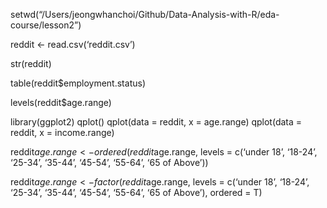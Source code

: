 setwd("/Users/jeongwhanchoi/Github/Data-Analysis-with-R/eda-course/lesson2")

reddit <- read.csv('reddit.csv')

str(reddit)

table(reddit$employment.status)

levels(reddit$age.range)

library(ggplot2)
qplot()
qplot(data = reddit, x = age.range)
qplot(data = reddit, x = income.range)

reddit$age.range <- ordered(reddit$age.range, levels = c('under 18', '18-24', '25-34', '35-44', '45-54', '55-64', '65 of Above'))

reddit$age.range <- factor(reddit$age.range, levels = c('under 18', '18-24', '25-34', '35-44', '45-54', '55-64', '65 of Above'), ordered = T)